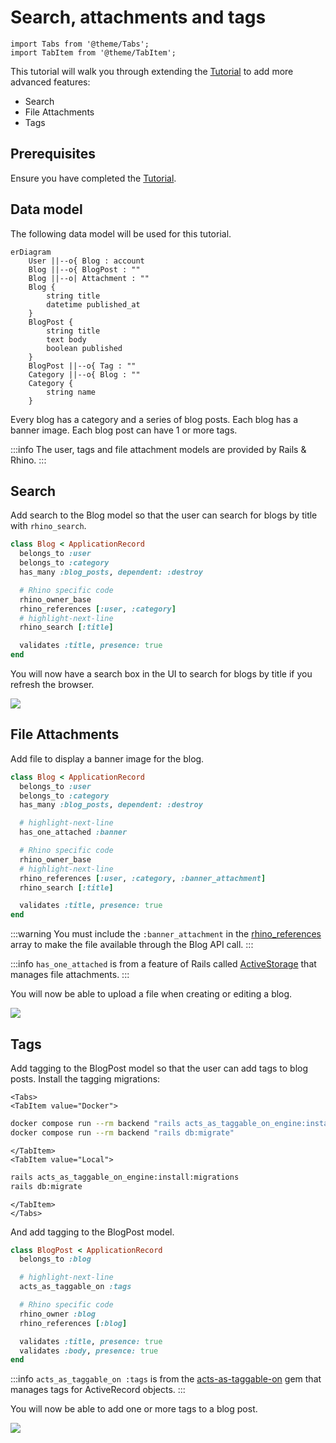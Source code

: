 # Search, attachments and tags

```mdx-code-block
import Tabs from '@theme/Tabs';
import TabItem from '@theme/TabItem';
```

This tutorial will walk you through extending the [Tutorial](./) to add more advanced features:

- Search
- File Attachments
- Tags

## Prerequisites

Ensure you have completed the [Tutorial](./).

## Data model

The following data model will be used for this tutorial.

```mermaid
erDiagram
    User ||--o{ Blog : account
    Blog ||--o{ BlogPost : ""
    Blog ||--o| Attachment : ""
    Blog {
        string title
        datetime published_at
    }
    BlogPost {
        string title
        text body
        boolean published
    }
    BlogPost ||--o{ Tag : ""
    Category ||--o{ Blog : ""
    Category {
        string name
    }
```

Every blog has a category and a series of blog posts. Each blog has a banner image. Each blog post can have 1 or more tags.

:::info
The user, tags and file attachment models are provided by Rails & Rhino.
:::

## Search

Add search to the Blog model so that the user can search for blogs by title with `rhino_search`.

```ruby title="app/models/blog.rb"
class Blog < ApplicationRecord
  belongs_to :user
  belongs_to :category
  has_many :blog_posts, dependent: :destroy

  # Rhino specific code
  rhino_owner_base
  rhino_references [:user, :category]
  # highlight-next-line
  rhino_search [:title]

  validates :title, presence: true
end
```

You will now have a search box in the UI to search for blogs by title if you refresh the browser.

![](/img/tutorial_advanced_search.png)

## File Attachments

Add file to display a banner image for the blog.

```ruby title="app/models/blog.rb"
class Blog < ApplicationRecord
  belongs_to :user
  belongs_to :category
  has_many :blog_posts, dependent: :destroy

  # highlight-next-line
  has_one_attached :banner

  # Rhino specific code
  rhino_owner_base
  # highlight-next-line
  rhino_references [:user, :category, :banner_attachment]
  rhino_search [:title]

  validates :title, presence: true
end
```

:::warning
You must include the `:banner_attachment` in the [rhino_references](/docs/concepts/resources/#references) array to make the file available through the Blog API call.
:::

:::info
`has_one_attached` is from a feature of Rails called [ActiveStorage](https://guides.rubyonrails.org/active_storage_overview.html) that manages file attachments.
:::

You will now be able to upload a file when creating or editing a blog.

![](/img/tutorial_advanced_file_attachment.png)

## Tags

Add tagging to the BlogPost model so that the user can add tags to blog posts. Install the tagging migrations:

```mdx-code-block
<Tabs>
<TabItem value="Docker">
```

```bash
docker compose run --rm backend "rails acts_as_taggable_on_engine:install:migrations"
docker compose run --rm backend "rails db:migrate"
```

```mdx-code-block
</TabItem>
<TabItem value="Local">
```

```bash
rails acts_as_taggable_on_engine:install:migrations
rails db:migrate
```

```mdx-code-block
</TabItem>
</Tabs>
```

And add tagging to the BlogPost model.

```ruby title="app/models/blog_post.rb"
class BlogPost < ApplicationRecord
  belongs_to :blog

  # highlight-next-line
  acts_as_taggable_on :tags

  # Rhino specific code
  rhino_owner :blog
  rhino_references [:blog]

  validates :title, presence: true
  validates :body, presence: true
end
```

:::info
`acts_as_taggable_on :tags` is from the [acts-as-taggable-on](https://github.com/mbleigh/acts-as-taggable-on) gem that manages tags for ActiveRecord objects.
:::

You will now be able to add one or more tags to a blog post.

![](/img/tutorial_advanced_tags.png)
